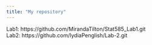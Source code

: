 ```yaml
---
title: "My repository"
---
```

Lab1: https://github.com/MirandaTilton/Stat585_Lab1.git  
Lab2: https://github.com/lydiaPenglish/Lab-2.git

